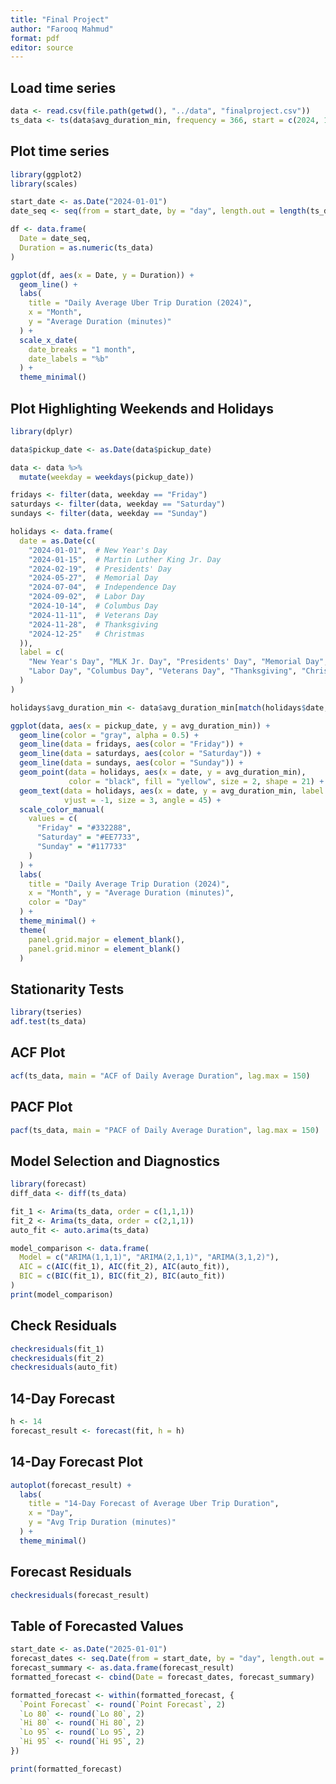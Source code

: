 ```yaml
---
title: "Final Project"
author: "Farooq Mahmud"
format: pdf
editor: source
---
```


## Load time series


```r
data <- read.csv(file.path(getwd(), "../data", "finalproject.csv"))
ts_data <- ts(data$avg_duration_min, frequency = 366, start = c(2024, 1))
```


## Plot time series
```r
library(ggplot2)
library(scales)

start_date <- as.Date("2024-01-01")
date_seq <- seq(from = start_date, by = "day", length.out = length(ts_data))

df <- data.frame(
  Date = date_seq,
  Duration = as.numeric(ts_data)
)

ggplot(df, aes(x = Date, y = Duration)) +
  geom_line() +
  labs(
    title = "Daily Average Uber Trip Duration (2024)",
    x = "Month",
    y = "Average Duration (minutes)"
  ) +
  scale_x_date(
    date_breaks = "1 month",
    date_labels = "%b"
  ) +
  theme_minimal()
```
## Plot Highlighting Weekends and Holidays

```r
library(dplyr)

data$pickup_date <- as.Date(data$pickup_date)

data <- data %>%
  mutate(weekday = weekdays(pickup_date))

fridays <- filter(data, weekday == "Friday")
saturdays <- filter(data, weekday == "Saturday")
sundays <- filter(data, weekday == "Sunday")

holidays <- data.frame(
  date = as.Date(c(
    "2024-01-01",  # New Year's Day
    "2024-01-15",  # Martin Luther King Jr. Day
    "2024-02-19",  # Presidents' Day
    "2024-05-27",  # Memorial Day
    "2024-07-04",  # Independence Day
    "2024-09-02",  # Labor Day
    "2024-10-14",  # Columbus Day
    "2024-11-11",  # Veterans Day
    "2024-11-28",  # Thanksgiving
    "2024-12-25"   # Christmas
  )),
  label = c(
    "New Year's Day", "MLK Jr. Day", "Presidents' Day", "Memorial Day", "Independence Day",
    "Labor Day", "Columbus Day", "Veterans Day", "Thanksgiving", "Christmas"
  )
)

holidays$avg_duration_min <- data$avg_duration_min[match(holidays$date, data$pickup_date)]

ggplot(data, aes(x = pickup_date, y = avg_duration_min)) +
  geom_line(color = "gray", alpha = 0.5) +
  geom_line(data = fridays, aes(color = "Friday")) +
  geom_line(data = saturdays, aes(color = "Saturday")) +
  geom_line(data = sundays, aes(color = "Sunday")) +
  geom_point(data = holidays, aes(x = date, y = avg_duration_min), 
             color = "black", fill = "yellow", size = 2, shape = 21) +
  geom_text(data = holidays, aes(x = date, y = avg_duration_min, label = label), 
            vjust = -1, size = 3, angle = 45) +
  scale_color_manual(
    values = c(
      "Friday" = "#332288", 
      "Saturday" = "#EE7733",
      "Sunday" = "#117733"   
    )
  ) +
  labs(
    title = "Daily Average Trip Duration (2024)",
    x = "Month", y = "Average Duration (minutes)",
    color = "Day"
  ) +
  theme_minimal() +
  theme(
    panel.grid.major = element_blank(),
    panel.grid.minor = element_blank()
  )

```

## Stationarity Tests

```r
library(tseries)
adf.test(ts_data)
```

## ACF Plot
```r
acf(ts_data, main = "ACF of Daily Average Duration", lag.max = 150)
```
## PACF Plot
```r
pacf(ts_data, main = "PACF of Daily Average Duration", lag.max = 150)
```

## Model Selection and Diagnostics
```r
library(forecast)
diff_data <- diff(ts_data)

fit_1 <- Arima(ts_data, order = c(1,1,1))
fit_2 <- Arima(ts_data, order = c(2,1,1))
auto_fit <- auto.arima(ts_data)

model_comparison <- data.frame(
  Model = c("ARIMA(1,1,1)", "ARIMA(2,1,1)", "ARIMA(3,1,2)"),
  AIC = c(AIC(fit_1), AIC(fit_2), AIC(auto_fit)),
  BIC = c(BIC(fit_1), BIC(fit_2), BIC(auto_fit))
)
print(model_comparison)
```
## Check Residuals
```r
checkresiduals(fit_1)
checkresiduals(fit_2)
checkresiduals(auto_fit)
```

## 14-Day Forecast
```r
h <- 14
forecast_result <- forecast(fit, h = h)
```

## 14-Day Forecast Plot
```r
autoplot(forecast_result) +
  labs(
    title = "14-Day Forecast of Average Uber Trip Duration",
    x = "Day",
    y = "Avg Trip Duration (minutes)"
  ) +
  theme_minimal()
```

## Forecast Residuals
```r
checkresiduals(forecast_result)
```

## Table of Forecasted Values
```r
start_date <- as.Date("2025-01-01")
forecast_dates <- seq.Date(from = start_date, by = "day", length.out = h)
forecast_summary <- as.data.frame(forecast_result)
formatted_forecast <- cbind(Date = forecast_dates, forecast_summary)

formatted_forecast <- within(formatted_forecast, {
  `Point Forecast` <- round(`Point Forecast`, 2)
  `Lo 80` <- round(`Lo 80`, 2)
  `Hi 80` <- round(`Hi 80`, 2)
  `Lo 95` <- round(`Lo 95`, 2)
  `Hi 95` <- round(`Hi 95`, 2)
})

print(formatted_forecast)
```